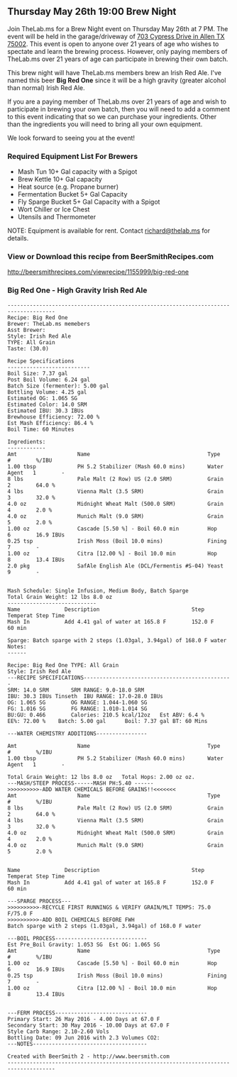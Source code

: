== Thursday May 26th 19:00 Brew Night ==
Join TheLab.ms for a Brew Night event on Thursday May 26th at 7 PM. The event will be held in the garage/driveway of [https://goo.gl/maps/l7MTr 703 Cypress Drive in Allen TX 75002]. This event is open to anyone over 21 years of age who wishes to spectate and learn the brewing process. However, only paying members of TheLab.ms over 21 years of age can participate in brewing their own batch.


This brew night will have TheLab.ms members brew an Irish Red Ale.  I've named this beer '''Big Red One''' since it will be a high gravity (greater alcohol than normal) Irish Red Ale.


If you are a paying member of TheLab.ms over 21 years of age and wish to participate in brewing your own batch, then you will need to add a comment to this event indicating that so we can purchase your ingredients. Other than the ingredients you will need to bring all your own equipment. 


We look forward to seeing you at the event!


=== Required Equipment List For Brewers ===
* Mash Tun 10+ Gal capacity with a Spigot
* Brew Kettle 10+ Gal capacity 
* Heat source (e.g. Propane burner) 
* Fermentation Bucket 5+ Gal Capacity
* Fly Sparge Bucket 5+ Gal Capacity with a Spigot
* Wort Chiller or Ice Chest 
* Utensils and Thermometer
NOTE: Equipment is available for rent.  Contact [mailto://richard@thelab.ms richard@thelab.ms] for details.


=== View or Download this recipe from BeerSmithRecipes.com ===
[http://beersmithrecipes.com/viewrecipe/1155999/big-red-one http://beersmithrecipes.com/viewrecipe/1155999/big-red-one]

=== Big Red One - High Gravity Irish Red Ale ===
<pre>
-------------------------------------------------------------------------------------
Recipe: Big Red One
Brewer: TheLab.ms memebers
Asst Brewer: 
Style: Irish Red Ale
TYPE: All Grain
Taste: (30.0) 

Recipe Specifications
--------------------------
Boil Size: 7.37 gal
Post Boil Volume: 6.24 gal
Batch Size (fermenter): 5.00 gal   
Bottling Volume: 4.25 gal
Estimated OG: 1.065 SG
Estimated Color: 14.0 SRM
Estimated IBU: 30.3 IBUs
Brewhouse Efficiency: 72.00 %
Est Mash Efficiency: 86.4 %
Boil Time: 60 Minutes

Ingredients:
------------
Amt                   Name                                     Type          #        %/IBU         
1.00 tbsp             PH 5.2 Stabilizer (Mash 60.0 mins)       Water Agent   1        -             
8 lbs                 Pale Malt (2 Row) US (2.0 SRM)           Grain         2        64.0 %        
4 lbs                 Vienna Malt (3.5 SRM)                    Grain         3        32.0 %        
4.0 oz                Midnight Wheat Malt (500.0 SRM)          Grain         4        2.0 %         
4.0 oz                Munich Malt (9.0 SRM)                    Grain         5        2.0 %         
1.00 oz               Cascade [5.50 %] - Boil 60.0 min         Hop           6        16.9 IBUs     
0.25 tsp              Irish Moss (Boil 10.0 mins)              Fining        7        -             
1.00 oz               Citra [12.00 %] - Boil 10.0 min          Hop           8        13.4 IBUs     
2.0 pkg               SafAle English Ale (DCL/Fermentis #S-04) Yeast         9        -             


Mash Schedule: Single Infusion, Medium Body, Batch Sparge
Total Grain Weight: 12 lbs 8.0 oz
----------------------------
Name              Description                             Step Temperat Step Time     
Mash In           Add 4.41 gal of water at 165.8 F        152.0 F       60 min        

Sparge: Batch sparge with 2 steps (1.03gal, 3.94gal) of 168.0 F water
Notes:
------

Recipe: Big Red One	TYPE: All Grain
Style: Irish Red Ale
---RECIPE SPECIFICATIONS-----------------------------------------------
SRM: 14.0 SRM		SRM RANGE: 9.0-18.0 SRM
IBU: 30.3 IBUs Tinseth	IBU RANGE: 17.0-28.0 IBUs
OG: 1.065 SG		OG RANGE: 1.044-1.060 SG
FG: 1.016 SG		FG RANGE: 1.010-1.014 SG
BU:GU: 0.466		Calories: 210.5 kcal/12oz	Est ABV: 6.4 %		
EE%: 72.00 %	Batch: 5.00 gal      Boil: 7.37 gal	BT: 60 Mins

---WATER CHEMISTRY ADDITIONS----------------

Amt                   Name                                     Type          #        %/IBU         
1.00 tbsp             PH 5.2 Stabilizer (Mash 60.0 mins)       Water Agent   1        -             

Total Grain Weight: 12 lbs 8.0 oz	Total Hops: 2.00 oz oz.
---MASH/STEEP PROCESS------MASH PH:5.40 ------
>>>>>>>>>>-ADD WATER CHEMICALS BEFORE GRAINS!!<<<<<<<
Amt                   Name                                     Type          #        %/IBU         
8 lbs                 Pale Malt (2 Row) US (2.0 SRM)           Grain         2        64.0 %        
4 lbs                 Vienna Malt (3.5 SRM)                    Grain         3        32.0 %        
4.0 oz                Midnight Wheat Malt (500.0 SRM)          Grain         4        2.0 %         
4.0 oz                Munich Malt (9.0 SRM)                    Grain         5        2.0 %         


Name              Description                             Step Temperat Step Time     
Mash In           Add 4.41 gal of water at 165.8 F        152.0 F       60 min        

---SPARGE PROCESS---
>>>>>>>>>>-RECYCLE FIRST RUNNINGS & VERIFY GRAIN/MLT TEMPS: 75.0 F/75.0 F
>>>>>>>>>>-ADD BOIL CHEMICALS BEFORE FWH
Batch sparge with 2 steps (1.03gal, 3.94gal) of 168.0 F water

---BOIL PROCESS-----------------------------
Est Pre_Boil Gravity: 1.053 SG	Est OG: 1.065 SG
Amt                   Name                                     Type          #        %/IBU         
1.00 oz               Cascade [5.50 %] - Boil 60.0 min         Hop           6        16.9 IBUs     
0.25 tsp              Irish Moss (Boil 10.0 mins)              Fining        7        -             
1.00 oz               Citra [12.00 %] - Boil 10.0 min          Hop           8        13.4 IBUs     


---FERM PROCESS-----------------------------
Primary Start: 26 May 2016 - 4.00 Days at 67.0 F
Secondary Start: 30 May 2016 - 10.00 Days at 67.0 F
Style Carb Range: 2.10-2.60 Vols
Bottling Date: 09 Jun 2016 with 2.3 Volumes CO2: 
---NOTES------------------------------------

Created with BeerSmith 2 - http://www.beersmith.com
-------------------------------------------------------------------------------------

</pre>

